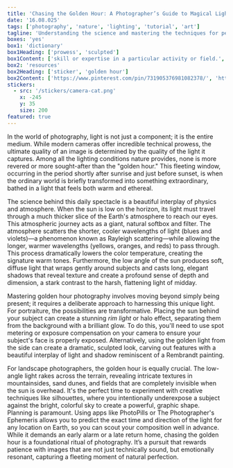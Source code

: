 ```yaml
---
title: 'Chasing the Golden Hour: A Photographer’s Guide to Magical Light'
date: '16.08.025'
tags: ['photography', 'nature', 'lighting', 'tutorial', 'art']
tagline: 'Understanding the science and mastering the techniques for perfect golden hour photography.'
boxes: 'yes'
box1: 'dictionary'
box1Heading: ['prowess', 'sculpted']
box1Content: ['skill or expertise in a particular activity or field.', 'create or represent (something) by carving, casting, or other shaping techniques.']
box2: 'resources'
box2Heading: ['sticker', 'golden hour']
box2Content: ['https://www.pinterest.com/pin/731905376981082378/', 'https://www.youtube.com/watch?v=PEM0Vs8jf1w']
stickers: 
  - src: '/stickers/camera-cat.png'
    x: -245
    y: 35 
    size: 200
featured: true
---
```


In the world of photography, light is not just a component; it is the entire medium. While modern cameras offer incredible technical prowess, the ultimate quality of an image is determined by the quality of the light it captures. Among all the lighting conditions nature provides, none is more revered or more sought-after than the "golden hour." This fleeting window, occurring in the period shortly after sunrise and just before sunset, is when the ordinary world is briefly transformed into something extraordinary, bathed in a light that feels both warm and ethereal.

The science behind this daily spectacle is a beautiful interplay of physics and atmosphere. When the sun is low on the horizon, its light must travel through a much thicker slice of the Earth's atmosphere to reach our eyes. This atmospheric journey acts as a giant, natural softbox and filter. The atmosphere scatters the shorter, cooler wavelengths of light (blues and violets)—a phenomenon known as Rayleigh scattering—while allowing the longer, warmer wavelengths (yellows, oranges, and reds) to pass through. This process dramatically lowers the color temperature, creating the signature warm tones. Furthermore, the low angle of the sun produces soft, diffuse light that wraps gently around subjects and casts long, elegant shadows that reveal texture and create a profound sense of depth and dimension, a stark contrast to the harsh, flattening light of midday.

Mastering golden hour photography involves moving beyond simply being present; it requires a deliberate approach to harnessing this unique light. For portraiture, the possibilities are transformative. Placing the sun behind your subject can create a stunning *rim light* or halo effect, separating them from the background with a brilliant glow. To do this, you'll need to use spot metering or exposure compensation on your camera to ensure your subject's face is properly exposed. Alternatively, using the golden light from the side can create a dramatic, sculpted look, carving out features with a beautiful interplay of light and shadow reminiscent of a Rembrandt painting.

For landscape photographers, the golden hour is equally crucial. The low-angle light rakes across the terrain, revealing intricate textures in mountainsides, sand dunes, and fields that are completely invisible when the sun is overhead. It's the perfect time to experiment with creative techniques like silhouettes, where you intentionally underexpose a subject against the bright, colorful sky to create a powerful, graphic shape. Planning is paramount. Using apps like PhotoPills or The Photographer's Ephemeris allows you to predict the exact time and direction of the light for any location on Earth, so you can scout your composition well in advance. While it demands an early alarm or a late return home, chasing the golden hour is a foundational ritual of photography. It’s a pursuit that rewards patience with images that are not just technically sound, but emotionally resonant, capturing a fleeting moment of natural perfection.